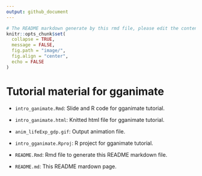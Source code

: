 ```yaml
---
output: github_document
---
```


```r
# The README markdown generate by this rmd file, please edit the content within this R markdown.
knitr::opts_chunk$set(
  collapse = TRUE,
  message = FALSE,
  fig.path = "image/",
  fig.align = "center",
  echo = FALSE
)
```

# Tutorial material for gganimate

- `intro_ganimate.Rmd`: Slide and R code for gganimate tutorial.

- `intro_ganimate.html`: Knitted html file for gganimate tutorial.

- `anim_lifeExp_gdp.gif`: Output animation file.

- `intro_gganimate.Rproj`: R project for gganimate tutorial.

- `README.Rmd`: Rmd file to generate this README markdown file.

- `README.md`: This README mardown page. 